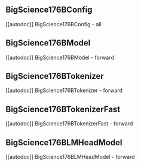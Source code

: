 ## BigScience176BConfig

[[autodoc]] BigScience176BConfig
    - all

## BigScience176BModel

[[autodoc]] BigScience176BModel
    - forward

## BigScience176BTokenizer

[[autodoc]] BigScience176BTokenizer
    - forward

## BigScience176BTokenizerFast

[[autodoc]] BigScience176BTokenizerFast
    - forward

## BigScience176BLMHeadModel

[[autodoc]] BigScience176BLMHeadModel
    - forward
